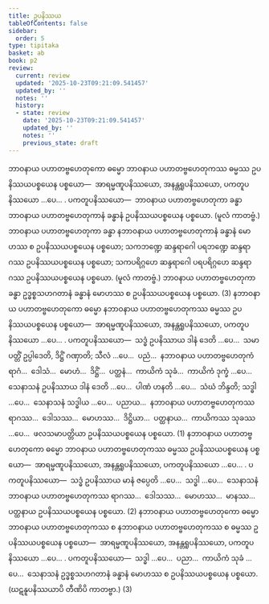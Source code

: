 ```yaml
---
title: ဥပနိဿယ
tableOfContents: false
sidebar:
  order: 5
type: tipitaka
basket: ab
book: p2
review:
  current: review
  updated: '2025-10-23T09:21:09.541457'
  updated_by: ''
  notes: ''
  history:
  - state: review
    date: '2025-10-23T09:21:09.541457'
    updated_by: ''
    notes: ''
    previous_state: draft
---
```



<ReviewStatus review={frontmatter.review} showDetails={true} />

<HypothesisAnnotation frontmatter={frontmatter} />

<DynamicBreadcrumb />

<Division number="99" book="p2" e="ch" v="38" p="599">

<Paragraph number="4279" book="p2">
ဘာဝနာယ ပဟာတဗ္ဗဟေတုကော ဓမ္မော ဘာဝနာယ ပဟာတဗ္ဗဟေတုကဿ ဓမ္မဿ ဥပနိဿယပစ္စယေန ပစ္စယော—  အာရမ္မဏူပနိဿယော, အနန္တရူပနိဿယော, ပကတူပနိဿယော …ပေ… . <Emphasis>ပကတူပနိဿယော</Emphasis>—  ဘာဝနာယ ပဟာတဗ္ဗဟေတုကာ ခန္ဓာ ဘာဝနာယ ပဟာတဗ္ဗဟေတုကာနံ ခန္ဓာနံ ဥပနိဿယပစ္စယေန ပစ္စယော. (မူလံ ကာတဗ္ဗံ.) ဘာဝနာယ ပဟာတဗ္ဗဟေတုကာ ခန္ဓာ နဘာဝနာယ ပဟာတဗ္ဗဟေတုကာနံ ခန္ဓာနံ မောဟဿ စ ဥပနိဿယပစ္စယေန ပစ္စယော; သကဘဏ္ဍေ ဆန္ဒရာဂေါ ပရဘဏ္ဍေ ဆန္ဒရာဂဿ ဥပနိဿယပစ္စယေန ပစ္စယော; သကပရိဂ္ဂဟေ ဆန္ဒရာဂေါ ပရပရိဂ္ဂဟေ ဆန္ဒရာဂဿ ဥပနိဿယပစ္စယေန ပစ္စယော. (မူလံ ကာတဗ္ဗံ.) ဘာဝနာယ ပဟာတဗ္ဗဟေတုကာ ခန္ဓာ ဥဒ္ဓစ္စသဟဂတာနံ ခန္ဓာနံ မောဟဿ စ ဥပနိဿယပစ္စယေန ပစ္စယော. (3)
</Paragraph>

</Division>
<Division number="100" book="p2" e="ch" v="38" p="599">

<Paragraph number="4280" book="p2">
နဘာဝနာယ ပဟာတဗ္ဗဟေတုကော ဓမ္မော နဘာဝနာယ ပဟာတဗ္ဗဟေတုကဿ ဓမ္မဿ ဥပနိဿယပစ္စယေန ပစ္စယော—  အာရမ္မဏူပနိဿယော, အနန္တရူပနိဿယော, ပကတူပနိဿယော …ပေ… . <Emphasis>ပကတူပနိဿယော</Emphasis>—  သဒ္ဓံ ဥပနိဿာယ ဒါနံ ဒေတိ …ပေ…  သမာပတ္တိံ ဥပ္ပါဒေတိ, ဒိဋ္ဌိံ ဂဏှာတိ; သီလံ …ပေ…  ပညံ…  နဘာဝနာယ ပဟာတဗ္ဗဟေတုကံ ရာဂံ…  ဒေါသံ…  မောဟံ…  ဒိဋ္ဌိံ…  ပတ္ထနံ…  ကာယိကံ သုခံ…  ကာယိကံ ဒုက္ခံ …ပေ…  သေနာသနံ ဥပနိဿာယ ဒါနံ ဒေတိ …ပေ…  ပါဏံ ဟနတိ …ပေ…  သံဃံ ဘိန္ဒတိ; သဒ္ဓါ …ပေ…  သေနာသနံ သဒ္ဓါယ …ပေ…  ပညာယ…  နဘာဝနာယ ပဟာတဗ္ဗဟေတုကဿ ရာဂဿ…  ဒေါသဿ…  မောဟဿ…  ဒိဋ္ဌိယာ…  ပတ္ထနာယ…  ကာယိကဿ သုခဿ …ပေ…  ဖလသမာပတ္တိယာ ဥပနိဿယပစ္စယေန ပစ္စယော. (1)
</Paragraph>

<Paragraph number="4281" book="p2">
နဘာဝနာယ ပဟာတဗ္ဗဟေတုကော ဓမ္မော ဘာဝနာယ ပဟာတဗ္ဗဟေတုကဿ ဓမ္မဿ ဥပနိဿယပစ္စယေန ပစ္စယော—  အာရမ္မဏူပနိဿယော, အနန္တရူပနိဿယော, ပကတူပနိဿယော …ပေ… . <Emphasis>ပကတူပနိဿယော</Emphasis>—  သဒ္ဓံ ဥပနိဿာယ မာနံ ဇပ္ပေတိ …ပေ…  သဒ္ဓါ …ပေ…  သေနာသနံ ဘာဝနာယ ပဟာတဗ္ဗဟေတုကဿ ရာဂဿ…  ဒေါသဿ…  မောဟဿ…  မာနဿ…  ပတ္ထနာယ ဥပနိဿယပစ္စယေန ပစ္စယော. (2)
</Paragraph>

<Paragraph number="4282" book="p2">
နဘာဝနာယ ပဟာတဗ္ဗဟေတုကော ဓမ္မော ဘာဝနာယ ပဟာတဗ္ဗဟေတုကဿ စ နဘာဝနာယ ပဟာတဗ္ဗဟေတုကဿ စ ဓမ္မဿ ဥပနိဿယပစ္စယေန ပစ္စယော—  အာရမ္မဏူပနိဿယော, အနန္တရူပနိဿယော, ပကတူပနိဿယော …ပေ… . <Emphasis>ပကတူပနိဿယော</Emphasis>—  သဒ္ဓါ …ပေ…  ပညာ…  ကာယိကံ သုခံ …ပေ…  သေနာသနံ ဥဒ္ဓစ္စသဟဂတာနံ ခန္ဓာနံ မောဟဿ စ ဥပနိဿယပစ္စယေန ပစ္စယော. (ဃဋနူပနိဿယာပိ တီဏိပိ ကာတဗ္ဗာ.) (3)
</Paragraph>
</Division>